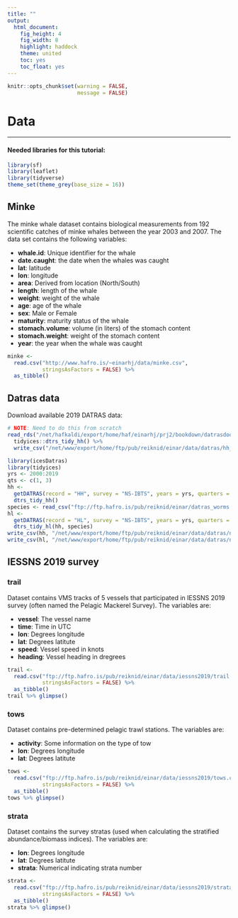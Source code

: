 ```yaml
---
title: ""
output:
  html_document:
    fig_height: 4
    fig_width: 8
    highlight: haddock
    theme: united
    toc: yes
    toc_float: yes
---
```


```r
knitr::opts_chunk$set(warning = FALSE,
                      message = FALSE)
```

# Data
___

#### Needed libraries for this tutorial:
```r
library(sf)
library(leaflet)
library(tidyverse)
theme_set(theme_grey(base_size = 16))
```

## Minke

The minke whale dataset contains biological measurements from 192 scientific catches of minke whales between the year 2003 and 2007. The data set contains the following variables:

* **whale.id**: Unique identifier for the whale
* **date.caught**: the date when the whales was caught
* **lat**: latitude
* **lon**: longitude
* **area**: Derived from location (North/South)
* **length**: length of the whale
* **weight**: weight of the whale
* **age**: age of the whale
* **sex**: Male or Female
* **maturity**: maturity status of the whale
* **stomach.volume**: volume (in liters) of the stomach content
* **stomach.weight**: weight of the stomach content
* **year**: the year when the whale was caught

```r
minke <- 
  read.csv("http://www.hafro.is/~einarhj/data/minke.csv",
           stringsAsFactors = FALSE) %>% 
  as_tibble()
```

## Datras data

Download available 2019 DATRAS data:
```r
# NOTE: Need to do this from scratch
read_rds("/net/hafkaldi/export/home/haf/einarhj/prj2/bookdown/datrasdoodle/data/hh_datras.rds") %>% 
  tidyices::dtrs_tidy_hh() %>% 
  write_csv("/net/www/export/home/ftp/pub/reiknid/einar/data/datras/hh_datras.csv")
```

```r
library(icesDatras)
library(tidyices)
yrs <- 2000:2019
qts <- c(1, 3)
hh <- 
  getDATRAS(record = "HH", survey = "NS-IBTS", years = yrs, quarters = qts) %>% 
  dtrs_tidy_hh()
species <- read_csv("ftp://ftp.hafro.is/pub/reiknid/einar/datras_worms.csv")
hl <- 
  getDATRAS(record = "HL", survey = "NS-IBTS", years = yrs, quarters = qts) %>% 
  dtrs_tidy_hl(hh, species)
write_csv(hh, "/net/www/export/home/ftp/pub/reiknid/einar/data/datras/nsibts_hh.csv", na = "")  
write_csv(hl, "/net/www/export/home/ftp/pub/reiknid/einar/data/datras/nsibts_hl.csv", na = "")  
```


## IESSNS 2019 survey

### trail

Dataset contains VMS tracks of 5 vessels that participated in IESSNS 2019 survey (often named the Pelagic Mackerel Survey). The variables are:

* **vessel**: The vessel name
* **time**: Time in UTC
* **lon**: Degrees longitude
* **lat**: Degrees latitute
* **speed**: Vessel speed in knots
* **heading**: Vessel heading in dregrees

```r
trail <- 
  read.csv("ftp://ftp.hafro.is/pub/reiknid/einar/data/iessns2019/trail.csv",
           stringsAsFactors = FALSE) %>% 
  as_tibble()
trail %>% glimpse()
```

### tows

Dataset contains pre-determined pelagic trawl stations. The variables are:

* **activity**: Some information on the type of tow
* **lon**: Degrees longitude
* **lat**: Degrees latitute

```r
tows <- 
  read.csv("ftp://ftp.hafro.is/pub/reiknid/einar/data/iessns2019/tows.csv",
           stringsAsFactors = FALSE) %>% 
  as_tibble()
tows %>% glimpse()
```

### strata

Dataset contains the survey stratas (used when calculating the stratified abundance/biomass indices). The variables are:

* **lon**: Degrees longitude
* **lat**: Degrees latitute
* **strata**: Numerical indicating strata number

```r
strata <- 
  read.csv("ftp://ftp.hafro.is/pub/reiknid/einar/data/iessns2019/strata.csv",
           stringsAsFactors = FALSE) %>% 
  as_tibble()
strata %>% glimpse()
```